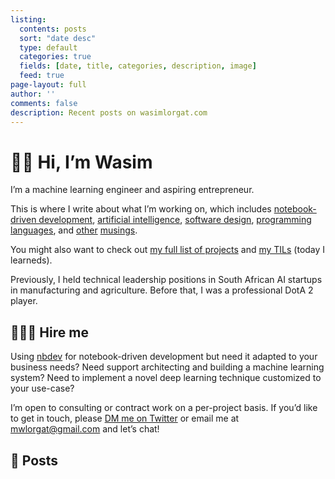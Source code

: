 ```yaml
---
listing:
  contents: posts
  sort: "date desc"
  type: default
  categories: true
  fields: [date, title, categories, description, image]
  feed: true
page-layout: full
author: ''
comments: false
description: Recent posts on wasimlorgat.com
---
```


# 👋🏽 Hi, I'm Wasim

I'm a machine learning engineer and aspiring entrepreneur.

This is where I write about what I'm working on, which includes [notebook-driven development](/posts/notebook-best-practices.qmd), [artificial intelligence](/posts/math-of-diffusion.qmd), [software design](/posts/editor.qmd), [programming languages](/posts/fastai-array-programming-day-1.ipynb), and [other](/posts/doing-important-work.qmd) [musings](/posts/hats.qmd).

You might also want to check out [my full list of projects](/projects.qmd) and [my TILs](/tils/index.qmd) (today I learneds).

Previously, I held technical leadership positions in South African AI startups in manufacturing and agriculture. Before that, I was a professional DotA 2 player.

## 👨🏽‍💻 Hire me

Using [nbdev](https://nbdev.fast.ai/) for notebook-driven development but need it adapted to your business needs? Need support architecting and building a machine learning system? Need to implement a novel deep learning technique customized to your use-case?

I'm open to consulting or contract work on a per-project basis. If you'd like to get in touch, please [DM me on Twitter](https://twitter.com/wasimlorgat) or email me at [mwlorgat@gmail.com](mailto:mwlorgat@gmail.com){data-analytics='"Consulting: Click"'} and let's chat!

## 📮 Posts

[Mastodon verification](https://sigmoid.social/@seem){rel="me" style="display: none"}
